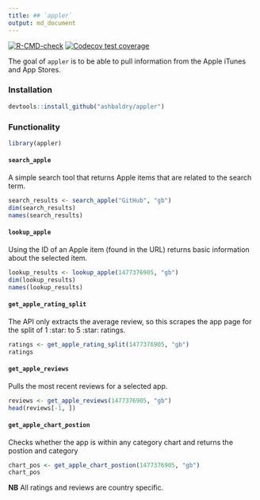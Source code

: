 ```yaml
---
title: ## `appler`
output: md_document
---
```


<!-- badges: start -->
[![R-CMD-check](https://github.com/ashbaldry/appler/workflows/R-CMD-check/badge.svg)](https://github.com/ashbaldry/appler/actions)
[![Codecov test coverage](https://codecov.io/gh/ashbaldry/appler/branch/main/graph/badge.svg)](https://codecov.io/gh/ashbaldry/appler?branch=main)
<!-- badges: end -->


The goal of `appler` is to be able to pull information from the Apple iTunes and App Stores.

### Installation

```r
devtools::install_github("ashbaldry/appler")
```

### Functionality

```r
library(appler)
```

#### `search_apple` 

A simple search tool that returns Apple items that are related to the search term.

```r
search_results <- search_apple("GitHub", "gb")
dim(search_results)
names(search_results)
```

#### `lookup_apple`

Using the ID of an Apple item (found in the URL) returns basic information about the selected item.

```r
lookup_results <- lookup_apple(1477376905, "gb")
dim(lookup_results)
names(lookup_results)
```

#### `get_apple_rating_split`

The API only extracts the average review, so this scrapes the app page for the split of 1 :star: to 5 :star: ratings.

```r
ratings <- get_apple_rating_split(1477376905, "gb")
ratings
```

#### `get_apple_reviews`

Pulls the most recent reviews for a selected app.

```r
reviews <- get_apple_reviews(1477376905, "gb")
head(reviews[-1, ])
```

#### `get_apple_chart_postion`

Checks whether the app is within any category chart and returns the postion and category

```r
chart_pos <- get_apple_chart_postion(1477376905, "gb")
chart_pos
```

__NB__ All ratings and reviews are country specific.
